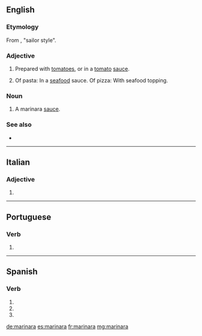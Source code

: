 ==English==

===Etymology===
From {{etyl|it|en}} {{m|it|alla}} {{m|it|marinaro|marinara}}, "sailor style".

===Adjective===
{{en-adj|-}}

# Prepared with [[tomatoes]], or in a [[tomato]] [[sauce]].
# {{lb|en|Australia}} Of pasta: In a [[seafood]] sauce. Of pizza: With seafood topping.

===Noun===
{{en-noun|~}}

# A marinara [[sauce]].

===See also===
* {{projectlink|wikipedia}}

----

==Italian==

===Adjective===
{{head|it|adjective form}}

# {{feminine singular of|marinaro|lang=it}}

----

==Portuguese==

===Verb===
{{pt-verb-form}}

# {{pt-verb-form-of|marinar}}

----

==Spanish==

===Verb===
{{es-verb-form}}

# {{es-verb form of|ending=ar|mood=subjunctive|tense=imperfect|sera=ra|pers=1|number=singular|marinar}}
# {{es-verb form of|ending=ar|mood=subjunctive|tense=imperfect|sera=ra|pers=2|formal=yes|number=singular|marinar}}
# {{es-verb form of|ending=ar|mood=subjunctive|tense=imperfect|sera=ra|pers=3|number=singular|marinar}}

[[de:marinara]]
[[es:marinara]]
[[fr:marinara]]
[[mg:marinara]]